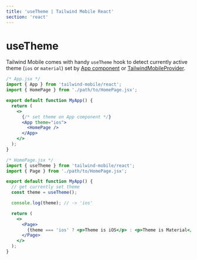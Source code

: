 ```yaml
---
title: 'useTheme | Tailwind Mobile React'
section: 'react'
---
```


# useTheme

Tailwind Mobile comes with handy `useTheme` hook to detect currently active theme (`ios` or `material`) set by [App component](/react/app) or [TailwindMobileProvider](/react/tailwind-mobile-provider).

```jsx
/* App.jsx */
import { App } from 'tailwind-mobile/react';
import { HomePage } from './path/to/HomePage.jsx';

export default function MyApp() {
  return (
    <>
      {/* set theme on App component */}
      <App theme="ios">
        <HomePage />
      </App>
    </>
  );
}
```

```jsx
/* HomePage.jsx */
import { useTheme } from 'tailwind-mobile/react';
import { Page } from './path/to/HomePage.jsx';

export default function MyApp() {
  // get currently set theme
  const theme = useTheme();

  console.log(theme); // -> 'ios'

  return (
    <>
      <Page>
        {theme === 'ios' ? <p>Theme is iOS</p> : <p>Theme is Material</p>}
      </Page>
    </>
  );
}
```
